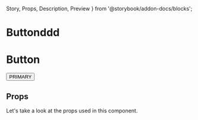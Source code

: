   Story,
  Props,
  Description,
  Preview
} from '@storybook/addon-docs/blocks';

# Buttonddd
# Button

<Button>PRIMARY</Button>

## Props

Let's take a look at the props used in this component.

<Props of={Button} />